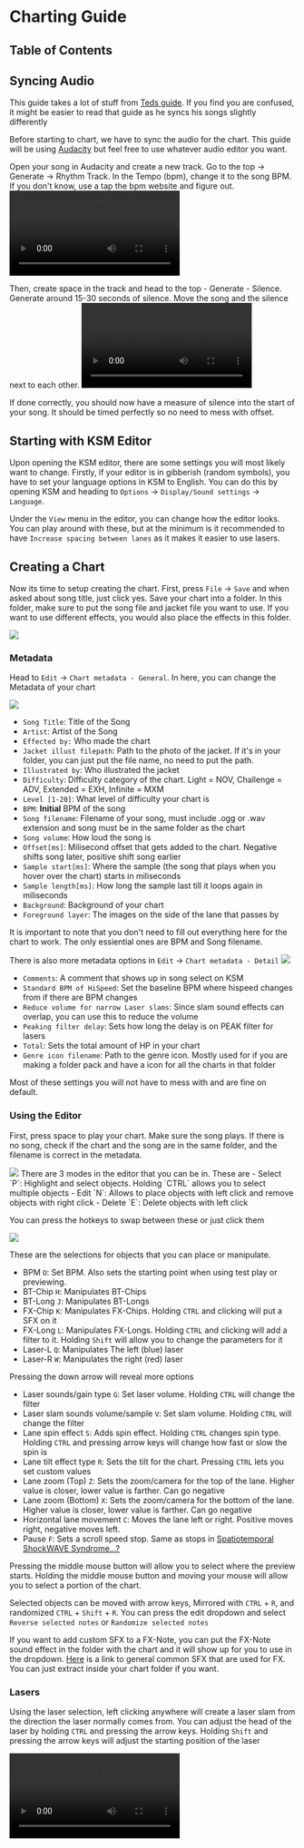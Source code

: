 
# Charting Guide

## Table of Contents

## Syncing Audio
<Callout>This guide takes a lot of stuff from [Teds guide](https://docs.google.com/document/d/1rDpndXsPxBsGQi_DkUmqAxq0PrmXjrPCWnK_zk639kQ/edit?tab=t.0#heading=h.z7y5vobdqtty). If you find you are confused, it might be easier to read that guide as he syncs his songs slightly differently </Callout>

Before starting to chart, we have to sync the audio for the chart. This guide will be using [Audacity](https://www.audacityteam.org/) but feel free to use whatever audio editor you want.

Open your song in Audacity and create a new track. Go to the top -> Generate -> Rhythm Track. In the Tempo (bpm), change it to the song BPM. If you don't know, use a tap the bpm website and figure out.
<Video src="/charting/guide/firstpart.webm"/>

Then, create space in the track and head to the top - Generate - Silence. Generate around 15-30 seconds of silence. Move the song and the silence next to each other.
<Video src="/charting/guide/secondpart.webm"/>
Now, you need to line up the 2nd measure to the first downbeat of the song. The 2nd measure is the 2nd big tick in BPM track. You can zoom in holding Alt to get really close line it up perfectly. If you find that the 2nd measure is not enough, you can use the 3rd measure as well. The video below uses 
<Video src="/charting/guide/thirdpart.webm"/>
Then, delete the silence in the beginning so the rhythm track is at the start. After it is lined up with your song, you can now delete the rhythm track and export as a **WAV or OGG**. Also, export as 44100Hz or else chart effects will be messed up. Do not use MP4
<Video src="/charting/guide/fourpart.webm"/>


If done correctly, you should now have a measure of silence into the start of your song. It should be timed perfectly so no need to mess with offset.

## Starting with KSM Editor
Upon opening the KSM editor, there are some settings you will most likely want to change. Firstly, if your editor is in gibberish (random symbols), you have to set your language options in KSM to English. You can do this by opening KSM and heading to `Options` -> `Display/Sound settings` -> `Language`.

Under the `View` menu in the editor, you can change how the editor looks. You can play around with these, but at the minimum is it recommended to have `Increase spacing between lanes` as it makes it easier to use lasers.


## Creating a Chart
Now its time to setup creating the chart. First, press `File` -> `Save` and when asked about song title, just click yes. Save your chart into a folder. In this folder, make sure to put the song file and jacket file you want to use. If you want to use different effects, you would also place the effects in this folder. 

<Image src="/charting/guide/examplefoldersetup.png" caption="Example Folder Setup"/>

### Metadata
Head to `Edit` -> `Chart metadata - General`. In here, you can change the Metadata of your chart

<Image src="/charting/guide/blankmetadata.png" caption="Blank Metadata General"/>

- `Song Title`: Title of the Song
- `Artist`: Artist of the Song
- `Effected by:` Who made the chart
- `Jacket illust filepath`: Path to the photo of the jacket. If it's in your folder, you can just put the file name, no need to put the path.
- `Illustrated by`: Who illustrated the jacket
- `Difficulty`: Difficulty category of the chart. Light = NOV, Challenge = ADV, Extended = EXH, Infinite = MXM
- `Level [1-20]`: What level of difficulty your chart is
- `BPM`: **Initial** BPM of the song
- `Song filename`: Filename of your song, must include .ogg or .wav extension and song must be in the same folder as the chart
- `Song volume`: How loud the song is
- `Offset[ms]`: Milisecond offset that gets added to the chart. Negative shifts song later, positive shift song earlier
- `Sample start[ms]`: Where the sample (the song that plays when you hover over the chart) starts in miliseconds
- `Sample length[ms]`: How long the sample last till it loops again in miliseconds
- `Background`: Background of your chart
- `Foreground layer`: The images on the side of the lane that passes by

It is important to note that you don't need to fill out everything here for the chart to work. The only essiential ones are BPM and Song filename.


There is also more metadata options in `Edit` -> `Chart metadata - Detail`
<Image src="/charting/guide/blankmetadatadetail.png" caption="Blank Metadata Detail"/>

- `Comments`: A comment that shows up in song select on KSM
- `Standard BPM of HiSpeed`: Set the baseline BPM where hispeed changes from if there are BPM changes
- `Reduce volume for narrow Laser slams`: Since slam sound effects can overlap, you can use this to reduce the volume
- `Peaking filter delay`: Sets how long the delay is on PEAK filter for lasers
- `Total`: Sets the total amount of HP in your chart
- `Genre icon filename`: Path to the genre icon. Mostly used for if you are making a folder pack and have a icon for all the charts in that folder

Most of these settings you will not have to mess with and are fine on default. 

### Using the Editor
First, press space to play your chart. Make sure the song plays. If there is no song, check if the chart and the song are in the same folder, and the filename is correct in the metadata.

<Image src="/charting/guide/modes.png" caption="Modes"/>
There are 3 modes in the editor that you can be in. These are
- Select `P`: Highlight and select objects. Holding `CTRL` allows you to select multiple objects
- Edit `N`: Allows to place objects with left click and remove objects with right click
- Delete `E`: Delete objects with left click

You can press the hotkeys to swap between these or just click them

<Image src="/charting/guide/selections.png" caption="Selections"/>

These are the selections for objects that you can place or manipulate. 
- BPM `O`: Set BPM. Also sets the starting point when using test play or previewing. 
- BT-Chip `H`: Manipulates BT-Chips
- BT-Long `J`: Manipulates BT-Longs
- FX-Chip `K`: Manipulates FX-Chips. Holding `CTRL` and clicking will put a SFX on it
- FX-Long `L`: Manipulates FX-Longs. Holding `CTRL` and clicking will add a filter to it. Holding `Shift` will allow you to change the parameters for it
- Laser-L `Q`: Manipulates The left (blue) laser
- Laser-R `W`: Manipulates the right (red) laser

Pressing the down arrow will reveal more options
- Laser sounds/gain type `G`: Set laser volume. Holding `CTRL` will change the filter
- Laser slam sounds volume/sample `V`: Set slam volume. Holding `CTRL` will change the filter
- Lane spin effect `S`: Adds spin effect. Holding `CTRL` changes spin type. Holding `CTRL` and pressing arrow keys will change how fast or slow the spin is
- Lane tilt effect type `R`: Sets the tilt for the chart. Pressing `CTRL` lets you set custom values
- Lane zoom (Top) `Z`: Sets the zoom/camera for the top of the lane. Higher value is closer, lower value is farther. Can go negative
- Lane zoom (Bottom) `X`: Sets the zoom/camera for the bottom of the lane. Higher value is closer, lower value is farther. Can go negative
- Horizontal lane movement `C`: Moves the lane left or right. Positive moves right, negative moves left.
- Pause `F`: Sets a scroll speed stop. Same as stops in [Spatiotemporal ShockWAVE Syndrome...?](https://sdvx.in/05/05153m.htm)


Pressing the middle mouse button will allow you to select where the preview starts. Holding the middle mouse button and moving your mouse will allow you to select a portion of the chart.

Selected objects can be moved with arrow keys, Mirrored with `CTRL` + `R`, and randomized `CTRL` + `Shift` + `R`. You can press the edit dropdown and select `Reverse selected notes` or `Randomize selected notes`

If you want to add custom SFX to a FX-Note, you can put the FX-Note sound effect in the folder with the chart and it will show up for you to use in the dropdown. [Here](https://cdn.discordapp.com/attachments/547411265677557771/660121945488228363/sfx.rar?ex=68c8c6b8&is=68c77538&hm=e5e214ac87a2cfd85d1b7b72883d2f2e7594d241471525a193fc2f091ca2a7ce&) is a link to general common SFX that are used for FX. You can just extract inside your chart folder if you want.

### Lasers
Using the laser selection, left clicking anywhere will create a laser slam from the direction the laser normally comes from. You can adjust the head of the laser by holding `CTRL` and pressing the arrow keys. Holding `Shift` and pressing the arrow keys will adjust the starting position of the laser

<Video src="/charting/guide/editinglasers.webm" vertical="true" size="h-50"/>

Holding left click and dragging will allow you to create a long laser from the direction the laser normally comes from. Holding `CTRL` will allow you to start a laser from anywhere.
<Video src="/charting/guide/placinglasers.webm" vertical="true" size="h-75"/>

You can give a laser extended range by holding `CTRL` and `Shift` while placing the laser. You can also make a laser have extended range by holding `CTRL` and `Shift` then left clicking on a laser
<Video src="/charting/guide/extendedlaser.webm" vertical="true" size="h-75"/>

#### Curve Generator
There is a curve generator that you can use to easily make curves. While it is mostly in japanese, it is pretty easy to use once you understand it.

First, head to the [curve generator website](http://64bitosx.web.fc2.com/easeinout/run_ja.html)

<Image src="/charting/guide/curvegenerator.png"/>

Above is a translation of how this works. If you don't understand how lasers work in KSM, I would recommend reading a little bit [here](/charting/kshfile#laser) before continuing. 

At the top you can see the laser range. The first section, or range, is the range/how far left and right the laser goes. For example, in this image, the laser will start at `0`, or the far left and go to `o` or the far right. If I would want it to end in the middle, I would change the `o` to something around `P`.

Length is the subdivision of the notes and how many notes it will last. In this image, the 24 represents that the laser is on a 24th note. The next number, 12, says how many notes the laser will last. So, in this example, the laser would last half the measure, since its 12 notes of the 24th.

Time sig is the time signature of the laser.

Shape is the shape of the laser.

Ending is if you want the curve to end/fully curve, you can check this box to create the full shape (as shown in the icon).

Knob decides which knob to use.

Once you have your settings setup, press Generate and Copy.

Head to your chart and make a comment where you would like to put this laser. Using the edit tool with the BPM selection, holding `Shift` and `CTRL` and clicking on where you want the laser will open the comment window. Write a comment that you will remember. This will be your "mark" in the KSH file.

<Image src="/charting/guide/lanecomment.png" caption="What the comment will look like in KSH editor"/>

Now, open your .ksh chart in a text editor. It should look something like this 

```jsx
title=sdvx.org
artist=mason
effect=mason
jacket=.jpg
illustrator=mason
difficulty=extended
level=1
t=100
m=joyeuse.wav
mvol=75
o=0
bg=desert
layer=arrow
po=0
plength=10
pfiltergain=50
filtertype=peak
chokkakuautovol=0
chokkakuvol=50
ver=171
--
beat=4/4
0000|00|--
--
...
```

You can ignore most of this and press `CTRL` + `F` or whatever hotkey your find is and search for your comment.
```jsx
--
//Mark here!
0001|00|--
0000|02|--
0010|00|--
0100|00|--
0000|20|--
1000|00|--
0001|00|--
0000|02|--
--
```
Heres what mine looks like. Now, copy and paste what you got from the website into here. This will replace this whole measure with this laser. Note that anything else you placed in these measures will be replaced.

### Camera
In KSM you can adjust the Top or Bottom of the camera. The top moves the camera around the edge of the circle. Positive moves clockwise while negative moves counter clockwise. Bottom changes the size of the circle, or the radius. A negative value increases the radius while portative decreases the radius. Here is a photo demonstration and videos of how this works.

<Image src="/charting/guide/camera.png" caption="From Ted's guide"/>

Top camera going from -100:100
<Video src="/charting/guide/topcamera.webm"/>

Bottom camera going from -100:100
<Video src="/charting/guide/bottomcamera.webm"/>

While I use the range -100:100 in the video, you can use numbers much bigger then that if you need.

#### Tilt
There is also tilt. Upon just left clicking you will have 7 options. The `KEEP` options just hold the current position of the tilt, so the tilt isn't effected by new lasers. 
<Image src="/charting/guide/normaltilt.png" caption="Normal tilt"/>
<Image src="/charting/guide/biggertilt.png" caption="Bigger tilt"/>
<Image src="/charting/guide/biggesttilt.png" caption="Biggest tilt"/>

Upon holding `CTRL` and left clicking, you can add a custom value to the tilt. This works similar to the camera.

For what the values of manual tilt mean:

- Normal tilt = 100
- Bigger tilt = 175
- Biggest tilt = 250

### Bonus effects
#### Lane split
You can create a lane split effect similar to [666](https://sdvx.in/05/05186m.htm). Using the edit tool with the BPM selection, holding `Shift` and `CTRL` and clicking on where you want the lane split will open the comment window. Write a comment that you will remember. This will be your "mark" in the KSH file.

<Image src="/charting/guide/lanecomment.png" caption="What the comment will look like in KSH editor"/>

Now, open your .ksh chart in a text editor. It should look something like this 

```jsx
title=sdvx.org
artist=mason
effect=mason
jacket=.jpg
illustrator=mason
difficulty=extended
level=1
t=100
m=joyeuse.wav
mvol=75
o=0
bg=desert
layer=arrow
po=0
plength=10
pfiltergain=50
filtertype=peak
chokkakuautovol=0
chokkakuvol=50
ver=171
--
beat=4/4
0000|00|--
--
...
```

You can ignore most of this and press `CTRL` + `F` or whatever hotkey your find is and search for your comment.
```jsx
--
//Mark here!
0001|00|--
0000|02|--
0010|00|--
0100|00|--
0000|20|--
1000|00|--
0001|00|--
0000|02|--
--
```
Heres what mine looks like. Under the comment, place `center_split=(value)` replacing `(value)` with whatever number you want. The bigger the number the bigger the lane split. So, for example, if I wanted a 50 lane split it would look like 
```jsx
--
//Mark here!
center_split=50
0001|00|--
0000|02|--
0010|00|--
0100|00|--
0000|20|--
1000|00|--
0001|00|--
0000|02|--
--
```
This will not show up in the editor, but will be there when you test play. Your comment will mark where it is in the editor, but you can also remove the comment line if you like.

#### Invisible Lane (USC ONLY)
You can add a invisible lane similar to [Lachryma](https://sdvx.in/03/03242m.htm). This is a USC only effect and will not show in KSM. Using the edit tool with the BPM selection, holding `Shift` and `CTRL` and clicking on where you want the invisible lane will open the comment window. Write a comment that you will remember. This will be your "mark" in the KSH file.

<Image src="/charting/guide/lanecomment.png" caption="What the comment will look like in KSH editor"/>

Now, open your .ksh chart in a text editor. It should look something like this 

```jsx
title=sdvx.org
artist=mason
effect=mason
jacket=.jpg
illustrator=mason
difficulty=extended
level=1
t=100
m=joyeuse.wav
mvol=75
o=0
bg=desert
layer=arrow
po=0
plength=10
pfiltergain=50
filtertype=peak
chokkakuautovol=0
chokkakuvol=50
ver=171
--
beat=4/4
0000|00|--
--
...
```

You can ignore most of this and press `CTRL` + `F` or whatever hotkey your find is and search for your comment.
```jsx
--
//Mark here!
0001|00|--
0000|02|--
0010|00|--
0100|00|--
0000|20|--
1000|00|--
0001|00|--
0000|02|--
--
```
Heres what mine looks like. Under the comment, place `lane_toggle=(value)` replacing `(value)` with whatever number you want. Placing another one of these comments will make the lane reappear. The value is how long it takes to disappear or reappear. Lower means it will disappear quicker
```jsx
--
//Mark here!
lane_toggle=50
0001|00|--
0000|02|--
0010|00|--
0100|00|--
0000|20|--
1000|00|--
0001|00|--
0000|02|--
--
```
This will not show up in the editor, but will be there when you test play. Your comment will mark where it is in the editor, but you can also remove the comment line if you like.

## Illegal patterns and charting practices
Since you can do (mostly) anything in KSM, you can accidentally (or purposely) make patterns that are [illegal](terminology/patterns#illegal) or questionable. In general, anything that is using both lasers and buttons at the same time is illegal. 

<Image src="/charting/guide/illegal.png"/>

While you *can* do this, note that its in general a bad idea.

Sometime you can make a pattern that is too fast for your hands to get to the knobs comfortably. For example:
<Image src="/charting/guide/illegal2.png"/>

These are uncomfortable to play because the transition from the note to the laser is too fast. The rule of thumb is
<div className="text-center">
**Every 125 BPM, double the spacing required**
</div>

So, for example: 0-125 = 16th minimum, 125-250BPM = 8th minimum.

This isn't a hard set rule and just depends on the situation. The best way to know if you have a bad pattern is to play it if you can.

## References
- [Teds guide](https://docs.google.com/document/d/1rDpndXsPxBsGQi_DkUmqAxq0PrmXjrPCWnK_zk639kQ/edit?tab=t.0#heading=h.z7y5vobdqtty)
- [Curve Generator](http://64bitosx.web.fc2.com/easeinout/run_ja.html)
